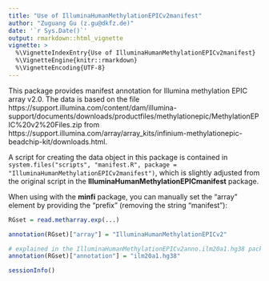 ```yaml
---
title: "Use of IlluminaHumanMethylationEPICv2manifest"
author: "Zuguang Gu (z.gu@dkfz.de)"
date: '`r Sys.Date()`'
output: rmarkdown::html_vignette
vignette: >
  %\VignetteIndexEntry{Use of IlluminaHumanMethylationEPICv2manifest}
  %\VignetteEngine{knitr::rmarkdown}
  %\VignetteEncoding{UTF-8}
---
```



This package provides manifest annotation for Illumina methylation EPIC array v2.0. The data is based on the file https://support.illumina.com/content/dam/illumina-support/documents/downloads/productfiles/methylationepic/MethylationEPIC%20v2%20Files.zip from 
  https://support.illumina.com/array/array_kits/infinium-methylationepic-beadchip-kit/downloads.html.

A script for creating the data object in this package is contained in
  `system.files("scripts", "manifest.R", package = "IlluminaHumanMethylationEPICv2manifest")`, which is slightly adjusted from the 
 original script in the **IlluminaHumanMethylationEPICmanifest** package.


When using with the **minfi** package, you can manually set the "array" element by providing the "prefix" (removing the string "manifest"):

```r
RGset = read.metharray.exp(...)

annotation(RGset)["array"] = "IlluminaHumanMethylationEPICv2"

# explained in the IlluminaHumanMethylationEPICv2anno.ilm20a1.hg38 package
annotation(RGset)["annotation"] = "ilm20a1.hg38"
```

```r
sessionInfo()
```
